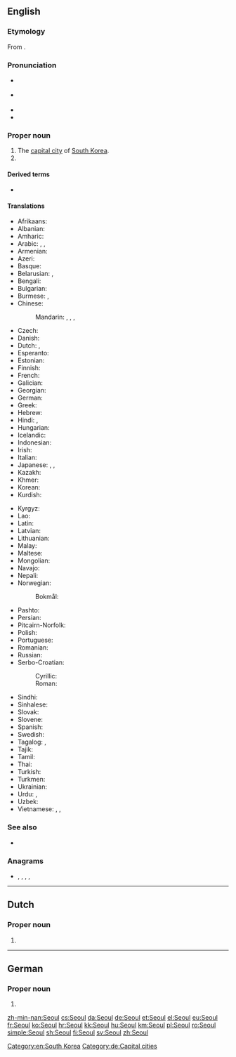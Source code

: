 {{also|Séoul}}
==English==

===Etymology===
From {{etyl|ko|en}} {{m|ko|서울||capital city}}.

===Pronunciation===
* {{a|RP}} {{enPR|sōl}} {{IPA|/səʊl/|lang=en}}
* {{a|US}} {{enPR|sōl}} {{IPA|/soʊl/|lang=en}}
* {{rhymes|əʊl|lang=en}}
* {{homophones|lang=en|sole|soul}}

===Proper noun===
{{en-proper noun}}

# The [[capital city]] of [[South Korea]].
# {{place|en|capital city|c/South Korea}}

====Derived terms====
* {{l|en|Seoulite}}

====Translations====
{{trans-top|capital of South Korea}}
* Afrikaans: {{t|af|Seoel}}
* Albanian: {{t|sq|Seoul}}
* Amharic: {{t|am|ሴኡል|sc=Ethi}}
* Arabic: {{t|ar|سِيئُول|f}}, {{t|ar|سِيُول|f}}, {{t|ar|سُول|f|tr=sōl}}
* Armenian: {{t|hy|Սեուլ}}
* Azeri: {{t|az|Seul}}
* Basque: {{t+|eu|Seul}}
* Belarusian: {{t|be|Сеу́л|m}}, {{t|be|Сэу́л|m|sc=Cyrl}}
* Bengali: {{t|bn|সিওল|tr=siol|sc=Beng}}
* Bulgarian: {{t|bg|Сеу́л|m|sc=Cyrl}}
* Burmese: {{t|my|ဆီယူ|sc=Mymr}}, {{t|my|ဆိုးလ်မြို့|sc=Mymr}}
* Chinese:
*: Mandarin: {{t+|cmn|首爾|sc=Hani}}, {{t+|cmn|首尔|tr=Shǒu’ěr|sc=Hani}}, {{t+|cmn|漢城|sc=Hani}}, {{t+|cmn|汉城|tr=Hànchéng|sc=Hani}}
* Czech: {{t+|cs|Soul|m}}
* Danish: {{t+|da|Seoul}}
* Dutch: {{t|nl|Seoul|n}}, {{qualifier|Flemish}} {{t+|nl|Seoel|n}}
* Esperanto: {{t|eo|Seulo}}
* Estonian: {{t+|et|Sŏul}}
* Finnish: {{t+|fi|Soul}}
* French: {{t+|fr|Séoul|m}}
* Galician: {{t|gl|Seúl}}
* Georgian: {{t|ka|სეული|sc=Geor}}
* German: {{t+|de|Seoul|n}}
* Greek: {{t+|el|Σεούλ|f|sc=Grek}}
* Hebrew: {{t|he|סיאול|tr=si'ul}}
* Hindi: {{t|hi|सिऊल}}, {{t|hi|सियूल}}
* Hungarian: {{t+|hu|Szöul}}
* Icelandic: {{t|is|Seúl}}
* Indonesian: {{t|id|Seoul}}
* Irish: {{t|ga|Súl}}
* Italian: {{t+|it|Seul|f}}
* Japanese: {{t+|ja|ソウル|tr=Souru}}, {{t|ja|京城|tr=けいじょう, Keijō}}, {{qualifier|obsolete}} {{t|ja|漢城|tr=かんじょう, Kanjō}}
* Kazakh: {{t|kk|Сеул|sc=Cyrl}}
* Khmer: {{t+|km|សេអ៊ូល|tr=see’uul|sc=Khmr}}
* Korean: {{t|ko|^서울|sc=Hang}}
* Kurdish: {{t|ku|Sêûl}}
{{trans-mid}}
* Kyrgyz: {{t|ky|Сеул|sc=Cyrl}}
* Lao: {{t|lo|ເຊອູນ|sc=Laoo}}
* Latin: {{t|la|Seulum|n}}
* Latvian: {{t|lv|Seula|f}}
* Lithuanian: {{t|lt|Seulas|m}}
* Malay: {{t|ms|Seoul}}
* Maltese: {{t|mt|Seul|m}}
* Mongolian: {{t|mn|Сөүл|sc=Cyrl}}
* Navajo: {{t|nv|Sééʼool}}
* Nepali: {{t|ne|सिउल|tr=siul|sc=Deva}}
* Norwegian:
*: Bokmål: {{t|nb|Seoul}}
* Pashto: {{t|ps|سېول|tr=Seūl|sc=ps-Arab}}
* Persian: {{t|fa|سئول|tr=se'ul}}
* Pitcairn-Norfolk: {{t|pih|Soel}}
* Polish: {{t+|pl|Seul|m}}
* Portuguese: {{t|pt|Seul}}
* Romanian: {{t+|ro|Seul}}
* Russian: {{t+|ru|Сеу́л|m}}
* Serbo-Croatian:
*: Cyrillic: {{t|sh|Сеул|m|sc=Cyrl}}
*: Roman: {{t|sh|Seul|m}}
* Sindhi: {{t|sd|سيول|tr=siyūl|sc=sd-Arab}}
* Sinhalese: {{t|si|සෝල්|sc=Sinh}}
* Slovak: {{t|sk|Soul|m}}
* Slovene: {{t|sl|Seul|m}}
* Spanish: {{t+|es|Seúl|m}}
* Swedish: {{t+|sv|Söul}}
* Tagalog: {{t|tl|Seúl}}, {{t|tl|Seyúl}}
* Tajik: {{t|tg|Сеул|sc=Cyrl}}
* Tamil: {{t|ta|சியோல்}}
* Thai: {{t+|th|โซล|tr=sōn}}
* Turkish: {{t|tr|Seul}}
* Turkmen: {{t|tk|Seul}}
* Ukrainian: {{t|uk|Сеу́л|m}}
* Urdu: {{t|ur|سیئول|tr=siyūl}}, {{t|ur|سیول|tr=seūl}}
* Uzbek: {{t|uz|Seul}}
* Vietnamese: {{t|vi|Xơ-un}}, {{t|vi|Xê-un}}, {{t|vi|Seoul}}
{{trans-bottom}}

===See also===
* {{projectlink|wikipedia}}

===Anagrams===
* {{l|en|loues}}, {{l|en|louse}}, {{l|en|oules}}, {{l|en|ousel}}, {{l|en|soule}}

[[Category:en:South Korea]]

----

==Dutch==

===Proper noun===
{{nl-proper noun|n}}

# {{l|en|Seoul}}

{{topics|nl|Cities in South Korea|Capital cities}}

----

==German==

===Proper noun===
{{de-proper noun|n}}

# {{l|en|Seoul}}

[[Category:de:Capital cities]]

[[zh-min-nan:Seoul]]
[[cs:Seoul]]
[[da:Seoul]]
[[de:Seoul]]
[[et:Seoul]]
[[el:Seoul]]
[[eu:Seoul]]
[[fr:Seoul]]
[[ko:Seoul]]
[[hr:Seoul]]
[[kk:Seoul]]
[[hu:Seoul]]
[[km:Seoul]]
[[pl:Seoul]]
[[ro:Seoul]]
[[simple:Seoul]]
[[sh:Seoul]]
[[fi:Seoul]]
[[sv:Seoul]]
[[zh:Seoul]]